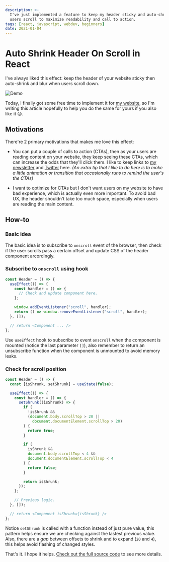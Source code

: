 ```yaml
---
description: >-
  I've just implemented a feature to keep my header sticky and auto-shrink when
  users scroll to maximize readability and call to action.
tags: [react, javascript, webdev, beginners]
date: 2021-01-04
---
```


# Auto Shrink Header On Scroll in React

I've always liked this effect: keep the header of your website sticky then
auto-shrink and blur when users scroll down.

![Demo][demo]

Today, I finally got some free time to implement it for [my website], so I'm
writing this article hopefully to help you do the same for yours if you also
like it 😉.

## Motivations

There're 2 primary motivations that makes me love this effect:

- You can put a couple of calls to action (CTAs), then as your users are reading
  content on your website, they keep seeing these CTAs, which can increase the
  odds that they'll click them. I like to keep links to [my
  newsletter][my website] and [Twitter][my twitter] here. _(An extra tip that I
  like to do here is to make a little animation or transition that occasionally
  runs to remind the user's the CTAs)_

- I want to optimize for CTAs but I don't want users on my website to have bad
  experience, which is actually even more important. To avoid bad UX, the header
  shouldn't take too much space, especially when users are reading the main
  content.

## How-to

### Basic idea

The basic idea is to subscribe to `onscroll` event of the browser, then check if
the user scrolls pass a certain offset and update CSS of the header component
arcordingly.

### Subscribe to `onscroll` using hook

```ts
const Header = () => {
  useEffect(() => {
    const handler = () => {
      // Check and update component here.
    };

    window.addEventListener("scroll", handler);
    return () => window.removeEventListener("scroll", handler);
  }, []);

  // return <Component ... />
};
```

Use `useEffect` hook to subscribe to event `onscroll` when the component is
mounted (notice the last parameter `[]`), also remember to return an unsubscribe
function when the component is unmounted to avoid memory leaks.

### Check for scroll position

```ts
const Header = () => {
  const [isShrunk, setShrunk] = useState(false);

  useEffect(() => {
    const handler = () => {
      setShrunk((isShrunk) => {
        if (
          !isShrunk &&
          (document.body.scrollTop > 20 ||
            document.documentElement.scrollTop > 20)
        ) {
          return true;
        }

        if (
          isShrunk &&
          document.body.scrollTop < 4 &&
          document.documentElement.scrollTop < 4
        ) {
          return false;
        }

        return isShrunk;
      });
    };

    // Previous logic.
  }, []);

  // return <Component isShrunk={isShrunk} />
};
```

Notice `setShrunk` is called with a function instead of just pure value, this
pattern helps ensure we are checking against the lastest previous value. Also,
there are a _gap_ between offsets to shrink and to expand (`20` and `4`), this
helps avoid flashing of changed styles.

That's it. I hope it helps. [Check out the full source code][header src] to see
more details.

<!-- Images -->

[demo]: /static/blog/auto-shrink-header-on-scroll/demo.gif

<!-- Links -->

[my website]: /
[my twitter]: https://twitter.com/phuctm97
[header src]:
  https://github.com/phuctm97/phuctm97.com/blob/f10f3a558ae34528c8b9363a79e69a31c2e2b41c/layouts/header.tsx
